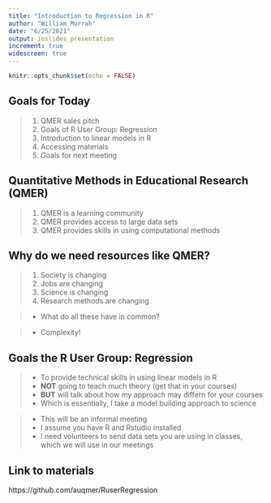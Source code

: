 ```yaml
---
title: "Introduction to Regression in R"
author: "William Murrah"
date: "6/25/2021"
output: ioslides_presentation
increment: true
widescreen: true
---
```


```r
knitr::opts_chunk$set(echo = FALSE)
```

## Goals for Today

> 1. QMER sales pitch
> 2. Goals of R User Group: Regression
> 3. Introduction to linear models in R
> 4. Accessing materials 
> 5. Goals for next meeting


## Quantitative Methods in Educational Research (QMER)

> 1. QMER is a learning community
> 2. QMER provides access to large data sets
> 3. QMER provides skills in using computational methods


## Why do we need resources like QMER?

> 1. Society is changing
> 2. Jobs are changing
> 3. Science is changing
> 4. Research methods are changing

> * What do all these have in common?

> * Complexity!

## Goals the R User Group: Regression

> * To provide technical skills in using linear models in R
> * **NOT** going to teach much theory (get that in your courses)
> * **BUT** will talk about how my approach may differn for your courses
> * Which is essentially, I take a model building approach to science

> * This will be an informal meeting
> * I assume you have R and Rstudio installed
> * I need volunteers to send data sets you are using in classes, which we will use in our meetings

## Link to materials

https://github.com/auqmer/RuserRegression